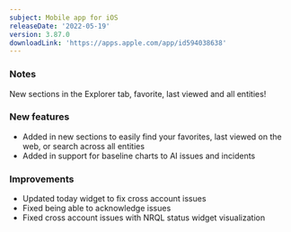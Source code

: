 ```yaml
---
subject: Mobile app for iOS
releaseDate: '2022-05-19'
version: 3.87.0
downloadLink: 'https://apps.apple.com/app/id594038638'
---
```


### Notes

New sections in the Explorer tab, favorite, last viewed and all entities!

### New features

* Added in new sections to easily find your favorites, last viewed on the web, or search across all entities
* Added in support for baseline charts to AI issues and incidents

### Improvements

* Updated today widget to fix cross account issues
* Fixed being able to acknowledge issues
* Fixed cross account issues with NRQL status widget visualization